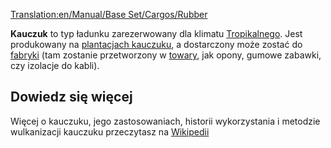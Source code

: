 [[Translation:en/Manual/Base Set/Cargos/Rubber]]

{{pl/Manual/Base Set/Cargos/Ładunek|name=Rubber
|image=Rubberplantation.png
|produced=[[pl/Manual/Base Set/Industries/Plantacja kauczuku|Plantacja kauczuku]]
|accepted=[[pl/Manual/Base Set/Industries/Fabryka|Fabryka]]
}}

'''Kauczuk''' to typ ładunku zarezerwowany dla klimatu [[pl/Manual/Klimat|Tropikalnego]]. Jest produkowany na [[pl/Manual/Base Set/Industries/Plantacja kauczuku|plantacjach kauczuku]], a dostarczony może zostać do [[pl/Manual/Base Set/Industries/Fabryka|fabryki]] (tam zostanie przetworzony w [[pl/Manual/Base Set/Cargos/Towary|towary]], jak opony, gumowe zabawki, czy izolacje do kabli).

==Dowiedz się więcej==
Więcej o kauczuku, jego zastosowaniach, historii wykorzystania i metodzie wulkanizacji kauczuku przeczytasz na [https://pl.wikipedia.org/wiki/Kauczuk Wikipedii]

{{pl/Manual/Navbox Ładunek}}